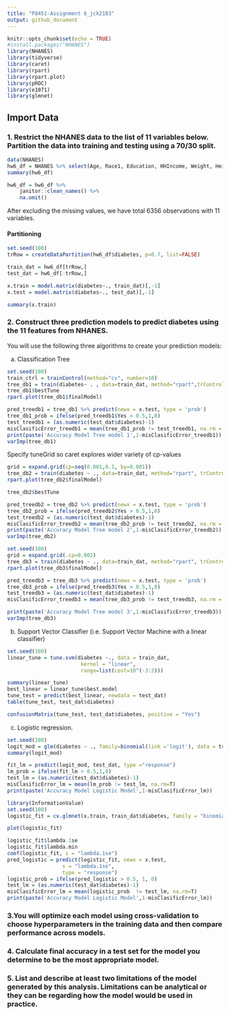 ```yaml
---
title: "P8451-Assignment 6_jck2183"
output: github_document
---
```


```r
knitr::opts_chunk$set(echo = TRUE)
#install.packages("NHANES")
library(NHANES)
library(tidyverse)
library(caret)
library(rpart)
library(rpart.plot)
library(pROC)
library(e1071)
library(glmnet)
```

## Import Data

### 1. Restrict the NHANES data to the list of 11 variables below. Partition the data into training and testing using a 70/30 split.

```r
data(NHANES) 
hw6_df = NHANES %>% select(Age, Race1, Education, HHIncome, Weight, Height, Pulse, Diabetes, BMI, PhysActive, Smoke100)
summary(hw6_df)

```
```r
hw6_df = hw6_df %>%  
    janitor::clean_names() %>% 
    na.omit()
```

After excluding the missing values, we have total 6356 observations with 11 variables.


#### Partitioning

```r
set.seed(100)
trRow = createDataPartition(hw6_df$diabetes, p=0.7, list=FALSE)

train_dat = hw6_df[trRow,]
test_dat = hw6_df[-trRow,]

x.train = model.matrix(diabetes~., train_dat)[,-1]
x.test = model.matrix(diabetes~., test_dat)[,-1]

summary(x.train)
```




### 2. Construct three prediction models to predict diabetes using the 11 features from NHANES. 

You will use the following three algorithms to create your prediction models:

a) Classification Tree

```r
set.seed(100)
train_ctrl = trainControl(method="cv", number=10)
tree_db1 = train(diabetes~ . , data=train_dat, method="rpart",trControl=train_ctrl)
tree_db1$bestTune
rpart.plot(tree_db1$finalModel)

pred_treedb1 = tree_db1 %>% predict(newx = x.test, type = 'prob')
tree_db1_prob = ifelse(pred_treedb1$Yes > 0.5,1,0)
test_treedb1 = (as.numeric(test_dat$diabetes)-1)
misClasificError_treedb1 = mean(tree_db1_prob != test_treedb1, na.rm = T)
print(paste('Accuracy Model Tree model 1',1-misClasificError_treedb1))
varImp(tree_db1)
```

Specify tuneGrid so caret explores wider variety of cp-values
```r
grid = expand.grid(cp=seq(0.001,0.1, by=0.001))
tree_db2 = train(diabetes ~ ., data=train_dat, method="rpart", trControl=train_ctrl, tuneGrid=grid)
rpart.plot(tree_db2$finalModel)

tree_db2$bestTune

pred_treedb2 = tree_db2 %>% predict(newx = x.test, type = 'prob')
tree_db2_prob = ifelse(pred_treedb2$Yes > 0.5,1,0)
test_treedb2 = (as.numeric(test_dat$diabetes)-1)
misClasificError_treedb2 = mean(tree_db2_prob != test_treedb2, na.rm = T)
print(paste('Accuracy Model Tree model 2',1-misClasificError_treedb2))
varImp(tree_db2)
```

```r
set.seed(100)
grid = expand.grid(.cp=0.002)
tree_db3 = train(diabetes ~ ., data=train_dat, method="rpart", trControl=train_ctrl, tuneGrid=grid)
rpart.plot(tree_db3$finalModel)

pred_treedb3 = tree_db3 %>% predict(newx = x.test, type = 'prob')
tree_db3_prob = ifelse(pred_treedb3$Yes > 0.5,1,0)
test_treedb3 = (as.numeric(test_dat$diabetes)-1)
misClasificError_treedb3 = mean(tree_db3_prob != test_treedb3, na.rm = T)

print(paste('Accuracy Model Tree model 3',1-misClasificError_treedb3))
varImp(tree_db3)

```


b) Support Vector Classifier (i.e. Support Vector Machine with a linear classifier)

```r
set.seed(100)
linear_tune = tune.svm(diabetes ~., data = train_dat, 
                        kernel = "linear",
                        range=list(cost=10^(-3:2)))

summary(linear_tune)
best_linear = linear_tune$best.model
tune_test = predict(best_linear, newdata = test_dat)
table(tune_test, test_dat$diabetes)

confusionMatrix(tune_test, test_dat$diabetes, positive = "Yes")
```

c) Logistic regression.

```r
set.seed(100)
logit_mod = glm(diabetes ~ ., family=binomial(link ='logit'), data = train_dat) 
summary(logit_mod)
```

```r
fit_lm = predict(logit_mod, test_dat, type ="response")
lm_prob = ifelse(fit_lm > 0.5,1,0)
test_lm = (as.numeric(test_dat$diabetes)-1) 
misClasificError_lm = mean(lm_prob != test_lm, na.rm=T) 
print(paste('Accuracy Model Logistic Model',1-misClasificError_lm))
```
```r
library(InformationValue)
set.seed(100)
logistic_fit = cv.glmnet(x.train, train_dat$diabetes, family = "binomial", type.measure = "auc", nfolds = 10)

plot(logistic_fit)

logistic_fit$lambda.1se
logistic_fit$lambda.min
coef(logistic_fit, s = "lambda.1se")
pred_logistic = predict(logistic_fit, newx = x.test, 
                  s = "lambda.1se",
                  type = "response")
logistic_prob = ifelse(pred_logistic > 0.5, 1, 0)
test_lm = (as.numeric(test_dat$diabetes)-1) 
misClasificError_lm = mean(logistic_prob  != test_lm, na.rm=T)
print(paste('Accuracy Model Logistic Model',1-misClasificError_lm))
```


### 3.You will optimize each model using cross-validation to choose hyperparameters in the training data and then compare performance across models.

### 4. Calculate final accuracy in a test set for the model you determine to be the most appropriate model.

### 5. List and describe at least two limitations of the model generated by this analysis. Limitations can be analytical or they can be regarding how the model would be used in practice.

